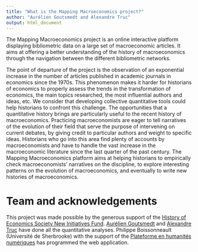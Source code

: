 ```yaml
---
title: "What is the Mapping Macroeconomics project?"
author: "Aurélien Goutsmedt and Alexandre Truc"
output: html_document
---
```


The Mapping Macroeconomics project is an online interactive platform displaying bibliometric data on a large set of macroeconomic articles. It aims at offering a better understanding of the history of macroeconomics through the navigation between the different bibliometric networks. 

The point of departure of the project is the observation of an exponential increase in the number of articles published in academic journals in economics since the 1970s. This phenomenon makes it harder for historians of economics to properly assess the trends in the transformation of economics, the main topics researched, the most influential authors and ideas, etc. We consider that developing collective quantitative tools could help historians to confront this challenge. The opportunities that a quantitative history brings are particularly useful to the recent history of macroeconomics. Practicing macroeconomists are eager to tell narratives of the evolution of their field that serve the purpose of intervening on current debates, by giving credit to particular authors and weight to specific ideas. Historians who go into this area find plenty of accounts by macroeconomists and have to handle the vast increase in the macroeconomic literature since the last quarter of the past century. The Mapping Macroeconomics platform aims at helping historians to empirically check macroeconomists' narratives on the discipline, to explore interesting patterns on the evolution of macroeconomics, and eventually to write new histories of macroeconomics.

# Team and acknowledgements

This project was made possible by the generous support of the [History of Economics Society New Initiatives Fund](https://historyofeconomics.org/about-the-society/new-initiatives/). [Aurélien Goutsmedt](https://aurelien-goutsmedt.com) and [Alexandre Truc](https://sites.google.com/view/alexandre-truc/home-and-contact) have done all the quantitative analyses. Philippe Boissonneault (Université de Sherbrooke) with the support of the [Plateforme en humanités numériques](https://www.usherbrooke.ca/flsh/recherche/centres-groupes-et-equipes-de-recherche/phun) has programmed the web application.

